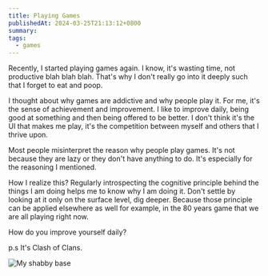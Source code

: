 ```yaml
---
title: Playing Games
publishedAt: 2024-03-25T21:13:12+0800
summary: 
tags:
  - games
---
```


Recently, I started playing games again. I know, it's wasting time, not productive blah blah blah. That's why I don't really go into it deeply such that I forget to eat and poop. 

I thought about why games are addictive and why people play it. For me, it's the sense of achievement and improvement. I like to improve daily, being good at something and then being offered to be better. I don't think it's the UI that makes me play, it's the competition between myself and others that I thrive upon.

Most people misinterpret the reason why people play games. It's not because they are lazy or they don't have anything to do. It's especially for the reasoning I mentioned.

How I realize this? Regularly introspecting the cognitive principle behind the things I am doing helps me to know why I am doing it. Don't settle by looking at it only on the surface level, dig deeper. Because those principle can be applied elsewhere as well for example, in the 80 years game that we are all playing right now. 

How do you improve yourself daily?

p.s It's Clash of Clans.

<Image src='/images/coc.png' alt='My shabby base' />